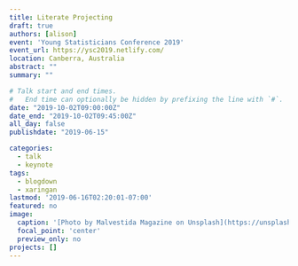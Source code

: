 ```yaml
---
title: Literate Projecting
draft: true
authors: [alison]
event: 'Young Statisticians Conference 2019'
event_url: https://ysc2019.netlify.com/
location: Canberra, Australia
abstract: ""
summary: ""

# Talk start and end times.
#   End time can optionally be hidden by prefixing the line with `#`.
date: "2019-10-02T09:00:00Z"
date_end: "2019-10-02T09:45:00Z"
all_day: false
publishdate: "2019-06-15"

categories:
  - talk
  - keynote
tags:
  - blogdown
  - xaringan
lastmod: '2019-06-16T02:20:01-07:00'
featured: no
image:
  caption: '[Photo by Malvestida Magazine on Unsplash](https://unsplash.com/photos/H9jiKHTpOrU)'
  focal_point: 'center'
  preview_only: no
projects: []
---
```

